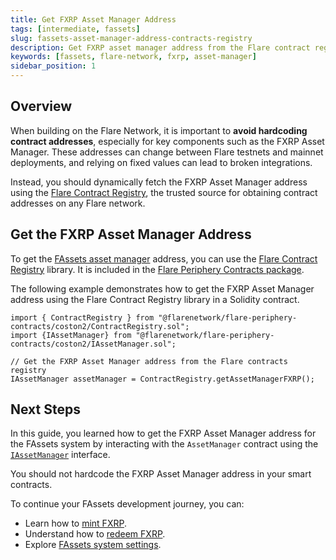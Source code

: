 ```yaml
---
title: Get FXRP Asset Manager Address
tags: [intermediate, fassets]
slug: fassets-asset-manager-address-contracts-registry
description: Get FXRP asset manager address from the Flare contract registry
keywords: [fassets, flare-network, fxrp, asset-manager]
sidebar_position: 1
---
```



## Overview

When building on the Flare Network, it is important to **avoid hardcoding contract addresses**, especially for key components such as the FXRP Asset Manager.
These addresses can change between Flare testnets and mainnet deployments, and relying on fixed values can lead to broken integrations.

Instead, you should dynamically fetch the FXRP Asset Manager address using the [Flare Contract Registry](/network/guides/flare-contracts-registry), the trusted source for obtaining contract addresses on any Flare network.

## Get the FXRP Asset Manager Address

To get the [FAssets asset manager](/fassets/reference/IAssetManager) address, you can use the [Flare Contract Registry](/network/guides/flare-contracts-registry) library.
It is included in the [Flare Periphery Contracts package](https://www.npmjs.com/package/@flarenetwork/flare-periphery-contracts).

The following example demonstrates how to get the FXRP Asset Manager address using the Flare Contract Registry library in a Solidity contract.

```solidity
import { ContractRegistry } from "@flarenetwork/flare-periphery-contracts/coston2/ContractRegistry.sol";
import {IAssetManager} from "@flarenetwork/flare-periphery-contracts/coston2/IAssetManager.sol";

// Get the FXRP Asset Manager address from the Flare contracts registry
IAssetManager assetManager = ContractRegistry.getAssetManagerFXRP();
```

## Next Steps

In this guide, you learned how to get the FXRP Asset Manager address for the FAssets system by interacting with the `AssetManager` contract using the [`IAssetManager`](/fassets/reference/IAssetManager) interface.

You should not hardcode the FXRP Asset Manager address in your smart contracts.

To continue your FAssets development journey, you can:

- Learn how to [mint FXRP](/fassets/developer-guides/fassets-mint).
- Understand how to [redeem FXRP](/fassets/developer-guides/fassets-redeem).
- Explore [FAssets system settings](/fassets/operational-parameters).
